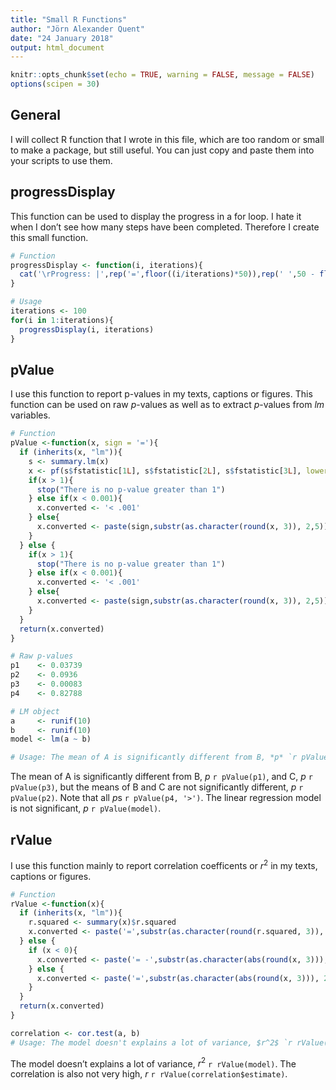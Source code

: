 ```yaml
---
title: "Small R Functions"
author: "Jörn Alexander Quent"
date: "24 January 2018"
output: html_document
---
```


```r
knitr::opts_chunk$set(echo = TRUE, warning = FALSE, message = FALSE)
options(scipen = 30)
```

## General
I will collect R function that I wrote in this file, which are too random or small to make a package, but still useful. You can just copy and paste them into your scripts to use them. 

## progressDisplay
This function can be used to display the progress in a for loop. I hate it when I don't see how many steps have been completed. Therefore I create this small function.

```r
# Function
progressDisplay <- function(i, iterations){
  cat('\rProgress: |',rep('=',floor((i/iterations)*50)),rep(' ',50 - floor((i/iterations)*50)),'|', sep = '')
}

# Usage
iterations <- 100
for(i in 1:iterations){
  progressDisplay(i, iterations)
}
```

## pValue
I use this function to report p-values in my texts, captions or figures. This function can be used on raw *p*-values as well as to extract *p*-values from *lm* variables.
```r
# Function
pValue <-function(x, sign = '='){
  if (inherits(x, "lm")){
    s <- summary.lm(x)
    x <- pf(s$fstatistic[1L], s$fstatistic[2L], s$fstatistic[3L], lower.tail = FALSE)
    if(x > 1){
      stop("There is no p-value greater than 1")
    } else if(x < 0.001){
      x.converted <- '< .001'
    } else{
      x.converted <- paste(sign,substr(as.character(round(x, 3)), 2,5))
    } 
  } else {
    if(x > 1){
      stop("There is no p-value greater than 1")
    } else if(x < 0.001){
      x.converted <- '< .001'
    } else{
      x.converted <- paste(sign,substr(as.character(round(x, 3)), 2,5))
    } 
  }
  return(x.converted)
}

# Raw p-values
p1    <- 0.03739
p2    <- 0.0936
p3    <- 0.00083
p4    <- 0.82788

# LM object
a     <- runif(10)
b     <- runif(10)
model <- lm(a ~ b)

# Usage: The mean of A is significantly different from B, *p* `r pValue(p1)`, and C, *p* `r pValue(p3)`, but the means of B and C are not significantly different, *p* `r pValue(p2)`. Note that all *p*s `r pValue(p4, '>')`. The linear regression model is significant, *p* `r pValue(model)`.
```

The mean of A is significantly different from B, *p* `r pValue(p1)`, and C, *p* `r pValue(p3)`, but the means of B and C are not significantly different, *p* `r pValue(p2)`. Note that all *p*s `r pValue(p4, '>')`. The linear regression model is not significant, *p* `r pValue(model)`.

## rValue
I use this function mainly to report correlation coefficents or $r^2$ in my texts, captions or figures.

```r
# Function
rValue <-function(x){
  if (inherits(x, "lm")){
    r.squared <- summary(x)$r.squared
    x.converted <- paste('=',substr(as.character(round(r.squared, 3)), 2,5)) 
  } else {
    if (x < 0){
      x.converted <- paste('= -',substr(as.character(abs(round(x, 3))), 2,5), sep = '') 
    } else {
      x.converted <- paste('=',substr(as.character(abs(round(x, 3))), 2,5)) 
    }
  }
  return(x.converted) 
}

correlation <- cor.test(a, b)
# Usage: The model doesn't explains a lot of variance, $r^2$ `r rValue(model)`. The correlation is also high, *r* `r rValue(correlation$estimate)`.
```

The model doesn't explains a lot of variance, $r^2$ `r rValue(model)`. The correlation is also not very high, *r* `r rValue(correlation$estimate)`.
